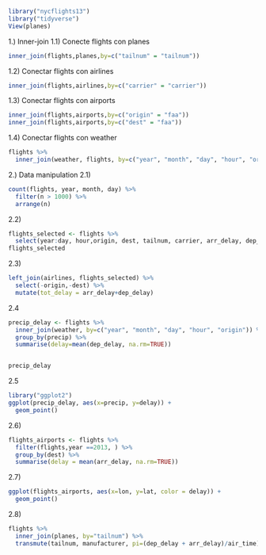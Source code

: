 ```{r}

library("nycflights13")
library("tidyverse")
View(planes)
```
1.) Inner-join
1.1) Conecte flights con planes
```{r}
inner_join(flights,planes,by=c("tailnum" = "tailnum"))
```
1.2) Conectar flights con airlines
```{r}
inner_join(flights,airlines,by=c("carrier" = "carrier"))
```
1.3) Conectar flights con airports
```{r}
inner_join(flights,airports,by=c("origin" = "faa"))
inner_join(flights,airports,by=c("dest" = "faa"))

```

1.4) Conectar flights con weather
```{r}
flights %>%
  inner_join(weather, flights, by=c("year", "month", "day", "hour", "origin"))
```

2.) Data manipulation
2.1) 
```{r}
count(flights, year, month, day) %>%
  filter(n > 1000) %>%
  arrange(n)
```
2.2) 
```{r}
flights_selected <- flights %>%
  select(year:day, hour,origin, dest, tailnum, carrier, arr_delay, dep_delay)
flights_selected
```

2.3) 
```{r}

left_join(airlines, flights_selected) %>%
  select(-origin,-dest) %>%
  mutate(tot_delay = arr_delay+dep_delay)


```
2.4
```{r}
precip_delay <- flights %>%
  inner_join(weather, by=c("year", "month", "day", "hour", "origin")) %>%
  group_by(precip) %>%
  summarise(delay=mean(dep_delay, na.rm=TRUE))


precip_delay

```

2.5
```{r}
library("ggplot2")
ggplot(precip_delay, aes(x=precip, y=delay)) + 
  geom_point()
```
2.6)
```{r}
flights_airports <- flights %>%
  filter(flights,year ==2013, ) %>%
  group_by(dest) %>%
  summarise(delay = mean(arr_delay, na.rm=TRUE))
```
2.7)

```{r}
ggplot(flights_airports, aes(x=lon, y=lat, color = delay)) + 
  geom_point()
```


2.8)
```{r}
flights %>%
  inner_join(planes, by="tailnum") %>%
  transmute(tailnum, manufacturer, pi=(dep_delay + arr_delay)/air_time)
```

